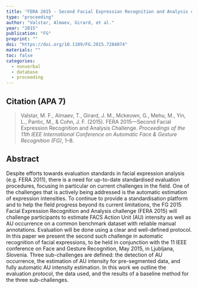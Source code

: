---
title: "FERA 2015 - Second Facial Expression Recognition and Analysis challenge"
type: "proceeding"
author: "Valstar, Almaev, Girard, et al."
year: "2015"
publication: "FG"
preprint: ""
doi: "https://doi.org/10.1109/FG.2015.7284874"
materials: ""
toc: false
categories:
  - nonverbal
  - database
  - proceeding
---

## Citation (APA 7)

> Valstar, M. F., Almaev, T., Girard, J. M., Mckeown, G., Mehu, M., Yin, L., Pantic, M., & Cohn, J. F. (2015). FERA 2015—Second Facial Expression Recognition and Analysis Challenge. *Proceedings of the 11th IEEE International Conference on Automatic Face & Gesture Recognition (FG)*, 1–8.

## Abstract

Despite efforts towards evaluation standards in facial expression analysis (e.g. FERA 2011), there is a need for up-to-date standardised evaluation procedures, focusing in particular on current challenges in the field. One of the challenges that is actively being addressed is the automatic estimation of expression intensities. To continue to provide a standardisation platform and to help the field progress beyond its current limitations, the FG 2015 Facial Expression Recognition and Analysis challenge (FERA 2015) will challenge participants to estimate FACS Action Unit (AU) intensity as well as AU occurrence on a common benchmark dataset with reliable manual annotations. Evaluation will be done using a clear and well-defined protocol. In this paper we present the second such challenge in automatic recognition of facial expressions, to be held in conjunction with the 11 IEEE conference on Face and Gesture Recognition, May 2015, in Ljubljana, Slovenia. Three sub-challenges are defined: the detection of AU occurrence, the estimation of AU intensity for pre-segmented data, and fully automatic AU intensity estimation. In this work we outline the evaluation protocol, the data used, and the results of a baseline method for the three sub-challenges.
